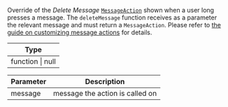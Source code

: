 Override of the _Delete Message_ [`MessageAction`](../../../../state-and-offline-support/object-types.mdx#messageaction) shown when a user long presses a message.
The `deleteMessage` function receives as a parameter the relevant message and must return a `MessageAction`.
Please refer to [the guide on customizing message actions](../../../../ui-cookbook/custom-message-actions.mdx) for details.

| Type             |
| ---------------- |
| function \| null |

| Parameter | Description                     |
| --------- | ------------------------------- |
| message   | message the action is called on |
